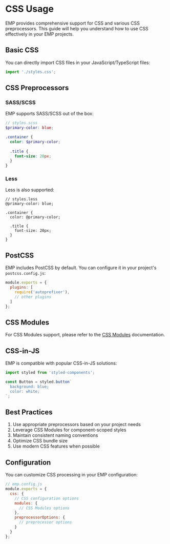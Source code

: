 # CSS Usage

EMP provides comprehensive support for CSS and various CSS preprocessors. This guide will help you understand how to use CSS effectively in your EMP projects.

## Basic CSS

You can directly import CSS files in your JavaScript/TypeScript files:

```js
import './styles.css';
```

## CSS Preprocessors

### SASS/SCSS

EMP supports SASS/SCSS out of the box:

```scss
// styles.scss
$primary-color: blue;

.container {
  color: $primary-color;
  
  .title {
    font-size: 20px;
  }
}
```

### Less

Less is also supported:

```less
// styles.less
@primary-color: blue;

.container {
  color: @primary-color;
  
  .title {
    font-size: 20px;
  }
}
```

## PostCSS

EMP includes PostCSS by default. You can configure it in your project's `postcss.config.js`:

```js
module.exports = {
  plugins: [
    require('autoprefixer'),
    // other plugins
  ]
};
```

## CSS Modules

For CSS Modules support, please refer to the [CSS Modules](./cssModules.mdx) documentation.

## CSS-in-JS

EMP is compatible with popular CSS-in-JS solutions:

```js
import styled from 'styled-components';

const Button = styled.button`
  background: blue;
  color: white;
`;
```

## Best Practices

1. Use appropriate preprocessors based on your project needs
2. Leverage CSS Modules for component-scoped styles
3. Maintain consistent naming conventions
4. Optimize CSS bundle size
5. Use modern CSS features when possible

## Configuration

You can customize CSS processing in your EMP configuration:

```js
// emp.config.js
module.exports = {
  css: {
    // CSS configuration options
    modules: {
      // CSS Modules options
    },
    preprocessorOptions: {
      // preprocessor options
    }
  }
};
```